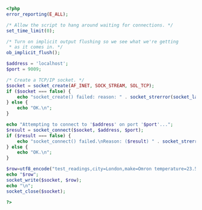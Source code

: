 ```php
<?php
error_reporting(E_ALL);

/* Allow the script to hang around waiting for connections. */
set_time_limit(0);

/* Turn on implicit output flushing so we see what we're getting
 * as it comes in. */
ob_implicit_flush();

$address = 'localhost';
$port = 9009;

/* Create a TCP/IP socket. */
$socket = socket_create(AF_INET, SOCK_STREAM, SOL_TCP);
if ($socket === false) {
    echo "socket_create() failed: reason: " . socket_strerror(socket_last_error()) . "\n";
} else {
    echo "OK.\n";
}

echo "Attempting to connect to '$address' on port '$port'...";
$result = socket_connect($socket, $address, $port);
if ($result === false) {
    echo "socket_connect() failed.\nReason: ($result) " . socket_strerror(socket_last_error($socket)) . "\n";
} else {
    echo "OK.\n";
}

$row=utf8_encode("test_readings,city=London,make=Omron temperature=23.5,humidity=0.343 1465839830100400000\n");
echo "$row";
socket_write($socket, $row);
echo "\n";
socket_close($socket);

?>
```
